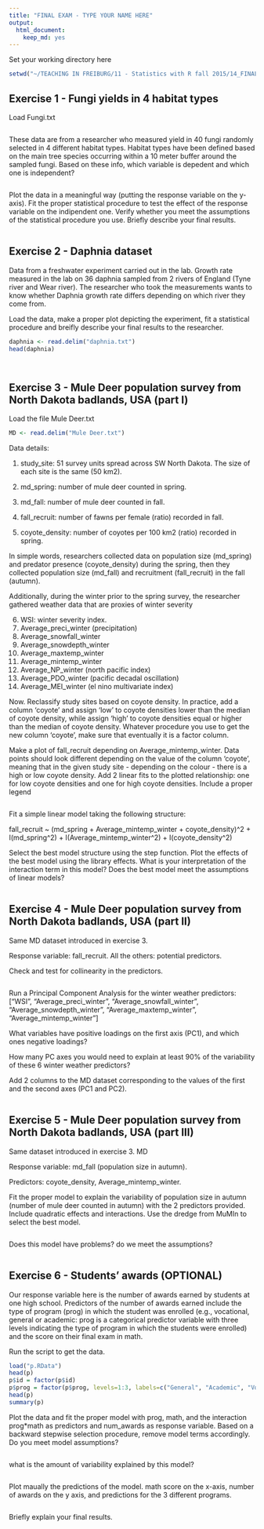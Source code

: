 ```yaml
---
title: "FINAL EXAM - TYPE YOUR NAME HERE"
output: 
  html_document: 
    keep_md: yes
---
```


Set your working directory here
```r
setwd("~/TEACHING IN FREIBURG/11 - Statistics with R fall 2015/14_FINAL_EXAM")
```








## Exercise 1 - Fungi yields in 4 habitat types

Load Fungi.txt

```r

```
These data are from a researcher who measured yield in 40 fungi randomly selected in 4 different habitat types. Habitat types have been defined based on the main tree species occurring within a 10 meter buffer around the sampled fungi. 
Based on these info, which variable is depedent and which one is independent?

```r

```


Plot the data in a meaningful way (putting the response variable on the y-axis). 
Fit the proper statistical procedure to test the effect of the response variable on the indipendent one.
Verify whether you meet the assumptions of the statistical procedure you use. 
Briefly describe your final results.

```r

```











## Exercise 2 - Daphnia dataset
Data from a freshwater experiment carried out in the lab.
Growth rate measured in the lab on 36 daphnia sampled from 2 rivers of England (Tyne river and Wear river). The researcher who took the measurements wants to know whether Daphnia growth rate differs depending on which river they come from. 

Load the data, make a proper plot depicting the experiment, fit a statistical procedure and breifly describe your final results to the researcher. 


```r
daphnia <- read.delim("daphnia.txt")
head(daphnia)

 

```















## Exercise 3 - Mule Deer population survey from North Dakota badlands, USA (part I)

Load the file Mule Deer.txt
```r
MD <- read.delim("Mule Deer.txt")

```

Data details:

1) study_site: 51 survey units spread across SW North Dakota. The size of each site is the same (50 km2).

2) md_spring: number of mule deer counted in spring.

3) md_fall: number of mule deer counted in fall.

4) fall_recruit: number of fawns per female (ratio) recorded in fall. 

5) coyote_density: number of coyotes per 100 km2 (ratio) recorded in spring.            

In simple words, researchers collected data on population size (md_spring) and predator presence (coyote_density) during the spring, then they collected population size (md_fall) and recruitment (fall_recruit) in the fall (autumn). 

Additionally, during the winter prior to the spring survey, the researcher gathered weather data that are proxies of winter severity

6) WSI: winter severity index.                     
7) Average_preci_winter (precipitation)     
8) Average_snowfall_winter  
9) Average_snowdepth_winter
10) Average_maxtemp_winter   
11) Average_mintemp_winter   
12) Average_NP_winter (north pacific index)       
13) Average_PDO_winter (pacific decadal oscillation)      
14) Average_MEI_winter (el nino multivariate index)    

Now. 
Reclassify study sites based on coyote density. In practice, add a column 'coyote' and assign 'low' to coyote densities lower than the median of coyote density, while assign 'high' to coyote densities equal or higher than the median of coyote density. Whatever procedure you use to get the new column 'coyote', make sure that eventually it is a factor column.

Make a plot of fall_recruit depending on Average_mintemp_winter. Data points should look different depending on the value of the column 'coyote', meaning that in the given study site - depending on the colour - there is a high or low coyote density. Add 2 linear fits to the plotted relationship: one for low coyote densities and one for high coyote densities. Include a proper legend 


```r


```

Fit a simple linear model taking the following structure: 

fall_recruit ~ (md_spring + Average_mintemp_winter + coyote_density)^2 + I(md_spring^2) + I(Average_mintemp_winter^2) + I(coyote_density^2)

Select the best model structure using the step function. 
Plot the effects of the best model using the library effects.
What is your interpretation of the interaction term in this model?
Does the best model meet the assumptions of linear models?

```r


```













## Exercise 4 - Mule Deer population survey from North Dakota badlands, USA (part II)

Same MD dataset introduced in exercise 3.

Response variable: fall_recruit.
All the others: potential predictors. 

Check and test for collinearity in the predictors.

```r



```


Run a Principal Component Analysis for the winter weather predictors:
["WSI", "Average_preci_winter", "Average_snowfall_winter", "Average_snowdepth_winter", "Average_maxtemp_winter", "Average_mintemp_winter"]


What variables have positive loadings on the first axis (PC1), and which ones negative loadings?

How many PC axes you would need to explain at least 90% of the variability of these 6 winter weather predictors? 

Add 2 columns to the MD dataset corresponding to the values of the first and the second axes (PC1 and PC2).



```r


```








## Exercise 5 - Mule Deer population survey from North Dakota badlands, USA (part III) 
Same dataset introduced in exercise 3. MD


Response variable: md_fall (population size in autumn).

Predictors: coyote_density, Average_mintemp_winter.


Fit the proper model to explain the variability of population size in autumn (number of mule deer counted in autumn) with the 2 predictors provided. Include quadratic effects and interactions. Use the dredge from MuMIn to select the best model.


```r



```

Does this model have problems? do we meet the assumptions?

```r


```





## Exercise 6 - Students' awards (OPTIONAL)

Our response variable here is the number of awards earned by students at one high school. Predictors of the number of awards earned include the type of program (prog) in which the student was enrolled (e.g., vocational, general or academic: prog is a categorical predictor variable with three levels indicating the type of program in which the students were enrolled) and the score on their final exam in math.

Run the script to get the data.

```r
load("p.RData")
head(p)
p$id = factor(p$id)
p$prog = factor(p$prog, levels=1:3, labels=c("General", "Academic", "Vocational"))
head(p)
summary(p)
```

Plot the data and fit the proper model with prog, math, and the interaction prog*math as predictors and num_awards as response variable. Based on a backward stepwise selection procedure, remove model terms accordingly. 
Do you meet model assumptions?


```r


```

what is the amount of variability explained by this model?

```r


```

Plot maually the predictions of the model. 
math score on the x-axis, number of awards on the y axis, and predictions for the 3 different programs.


```r


```

Briefly explain your final results. 

```r

```

















